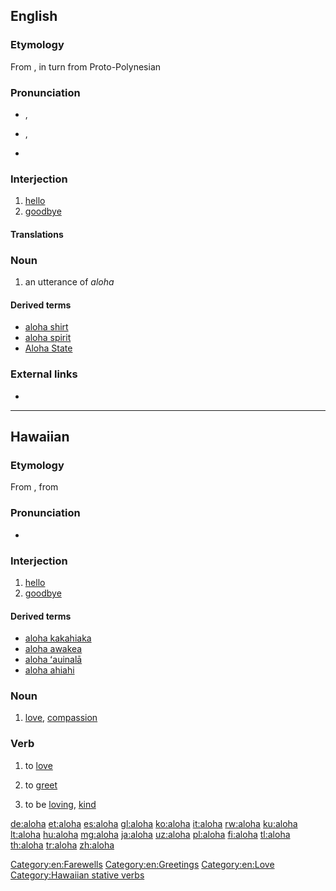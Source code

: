 {{also|Aloha|ALOHA}}
==English==

===Etymology===
From {{etyl|haw|en}} {{term|aloha||love|lang=haw}}, in turn from Proto-Polynesian {{m|poz-pol-pro|*qarofa}} <!--when using it as a greeting it can mean "hello" or "good-bye", also "I love you". The reply is ''"Aloha (iā) 'oe"''.-->

===Pronunciation===
* {{a|UK}} {{enPR|ə-lō’-(h)ə}}, {{IPA|/əˈləʊ.(h)ə/|lang=en}}
* {{a|US}} {{enPR|ə-lō’-hä|ə-lō’-ə}}, {{IPA|/əˈloʊˌhɑ/|/əˈloʊ.ə/|lang=en}}
* {{rhymes|əʊhɑː|əʊhə|əʊə|lang=en}}

===Interjection===
{{wikipedia}}
{{en-interj}}

# [[hello]]
# [[goodbye]]

====Translations====
{{trans-see|hello}}

{{trans-see|goodbye}}

===Noun===
{{en-noun}}

# an utterance of ''aloha''

====Derived terms====
* [[aloha shirt]]
* [[aloha spirit]]
* [[Aloha State]]

===External links===
* {{R:OneLook|aloha}}

[[Category:en:Farewells]]
[[Category:en:Greetings]]
[[Category:en:Love]]

----

==Hawaiian==

===Etymology===
From {{etyl|poz-pol-pro|haw}} {{m|poz-pol-pro|*qarofa}}, from {{etyl|poz-pro|haw}} {{m|poz-pro|*qaʀəp}}

===Pronunciation===
* {{IPA|/aˈlo.ha/|lang=haw}}

===Interjection===
{{haw-intj}}

# [[hello]]
# [[goodbye]]

====Derived terms====
* [[aloha kakahiaka]]
* [[aloha awakea]]
* [[aloha ʻauinalā]]
* [[aloha ahiahi]]

===Noun===
{{haw-noun}}

# [[love]], [[compassion]]

===Verb===
{{haw-verb|t}}

# {{context|transitive|lang=haw}} to [[love]]
# {{context|transitive|lang=haw}} to [[greet]]
# {{context|stative|lang=haw}} to be [[loving]], [[kind]]

[[Category:Hawaiian stative verbs]]

[[de:aloha]]
[[et:aloha]]
[[es:aloha]]
[[gl:aloha]]
[[ko:aloha]]
[[it:aloha]]
[[rw:aloha]]
[[ku:aloha]]
[[lt:aloha]]
[[hu:aloha]]
[[mg:aloha]]
[[ja:aloha]]
[[uz:aloha]]
[[pl:aloha]]
[[fi:aloha]]
[[tl:aloha]]
[[th:aloha]]
[[tr:aloha]]
[[zh:aloha]]